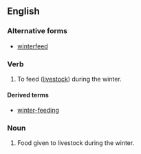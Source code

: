==English==

===Alternative forms===
* [[winterfeed]]

===Verb===
{{en-verb|winter-feeds|winter-feeding|winter-fed|winter-fed}}

# {{label|en|transitive}} To feed ([[livestock]]) during the winter.

====Derived terms====
* [[winter-feeding]]<!--noun-->

===Noun===
{{en-noun|-}}

# Food given to livestock during the winter.